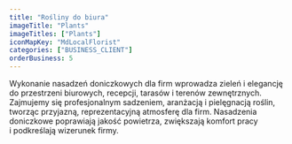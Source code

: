 ```yaml
---
title: "Rośliny do biura"
imageTitle: "Plants"
imageTitles: ["Plants"]
iconMapKey: "MdLocalFlorist"
categories: ["BUSINESS_CLIENT"]
orderBusiness: 5
---
```


Wykonanie nasadzeń doniczkowych dla firm wprowadza zieleń i&nbsp;elegancję do przestrzeni biurowych, recepcji, tarasów i&nbsp;terenów zewnętrznych. Zajmujemy się profesjonalnym sadzeniem, aranżacją i&nbsp;pielęgnacją roślin, tworząc przyjazną, reprezentacyjną atmosferę dla firm. Nasadzenia doniczkowe poprawiają jakość powietrza, zwiększają komfort pracy i&nbsp;podkreślają wizerunek firmy.
